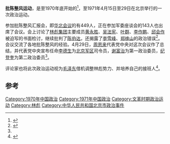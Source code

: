 '''批陈整风运动'''，是至1970年底开始的<ref name="苏继红2013">{{cite book|author=邓书杰 李 梅 吴晓莉 苏继红|title=转机时刻（1970－1979）（中国历史大事详解）|url=http://books.google.com/books?id=-ghcAgAAQBAJ&pg=PT33|date=2013-12-18|publisher=青苹果数据中心|pages=33–35|id=GGKEY:195P4P59P2F}}</ref>，至1971年4月15日至29日在北京举行的一次政治运动。

参加批陈整风汇报会，即[[华北会议|华北会议]]的有449人，正在参加军委座谈会的143人也出席了会议。会上讨论了[[林彪集团|林彪集团]]主要成员[[黄永胜|黄永胜]]、[[吴法宪|吴法宪]]、[[叶群|叶群]]、[[李作鹏|李作鹏]]、[[邱会作|邱会作]]被迫写的书面检讨，继续批判了[[陈伯达|陈伯达]]，还揭露了[[李雪峰|李雪峰]]、[[郑维山|郑维山]]的政治错误<ref name="郑海波2006">{{cite book|author=郑海波|title=中国共产党重大决策纪事光辉的历程|url=http://books.google.com/books?id=RWDmAAAAMAAJ|year=2006|publisher=中国党史研究出版社|pages=884–885}}</ref>。会议交流了各地批陈整风的经验。4月29日，[[周恩来|周恩来]]代表党中央对这次会议作了总结，并代表党中央宣布任命[[李德生_(1916年)|李德生]]为[[北京军区|北京军区]]司令员，[[谢富治|谢富治]]为第一政治委员，[[纪登奎|纪登奎]]为第二政治委员<ref name="苏继红2013" />。

评论家也将此次政治运动视为[[毛泽东|毛泽东]]借机调整林彪势力、并培养自己的接班人<ref name="《新史記》編輯部2014">{{cite book|author=《新史記》編輯部|title=《新史記》第23期 中南海三代總管三大奸臣|url=http://books.google.com/books?id=SaX3BQAAQBAJ&pg=PT89|date=2014-12-26|publisher=新史記雜誌社|isbn=978-1-63032-566-4|page=89}}</ref>。

==参考==
{{reflist}}

{{文革编年史}}

[[Category:1970年中国政治|Category:1970年中国政治]]
[[Category:1971年中国政治|Category:1971年中国政治]]
[[Category:文革时期政治运动|Category:文革时期政治运动]]
[[Category:林彪|Category:林彪]]
[[Category:中华人民共和国北京市政治事件|Category:中华人民共和国北京市政治事件]]
